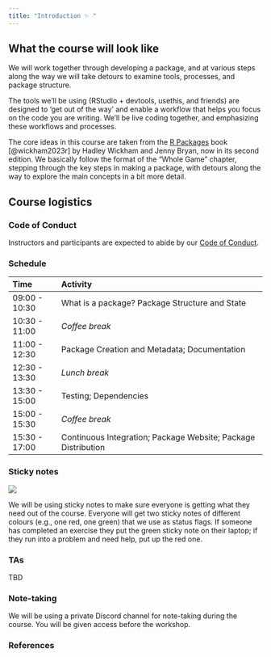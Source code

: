 ```yaml
---
title: "Introduction ✨ "
---
```


## What the course will look like

We will work together through developing a package, and at various steps along the way we will take detours to examine tools, processes, and package structure.

The tools we'll be using (RStudio + devtools, usethis, and friends) are designed to 'get out of the way' and enable a workflow that helps you focus on the code you are writing.
We'll be live coding together, and emphasizing these workflows and processes.

The core ideas in this course are taken from the [R Packages](https://r-pkgs.org) book [@wickham2023r] by Hadley Wickham and Jenny Bryan, now in its second edition.
We basically follow the format of the "Whole Game" chapter, stepping through the key steps in making a package, with detours along the way to explore the main concepts in a bit more detail.

## Course logistics

### Code of Conduct

Instructors and participants are expected to abide by our [Code of Conduct](CODE_OF_CONDUCT.md).

### Schedule

| Time          | Activity                                                      |
|:--------------|:--------------------------------------------------------------|
| 09:00 - 10:30 | What is a package? Package Structure and State                |
| 10:30 - 11:00 | *Coffee break*                                                |
| 11:00 - 12:30 | Package Creation and Metadata; Documentation                  |
| 12:30 - 13:30 | *Lunch break*                                                 |
| 13:30 - 15:00 | Testing; Dependencies                                         |
| 15:00 - 15:30 | *Coffee break*                                                |
| 15:30 - 17:00 | Continuous Integration; Package Website; Package Distribution |

### Sticky notes

![](img/sticky-notes.png){fig-alt="Two coloured squares representing sticky notes. The red one says \"I'm stuck, please send help\" and the green one says \"I'm good, let's move on\"." fig-align="center"}

We will be using sticky notes to make sure everyone is getting what they need out of the course.
Everyone will get two sticky notes of different colours (e.g., one red, one green) that we use as status flags.
If someone has completed an exercise they put the green sticky note on their laptop; if they run into a problem and need help, put up the red one.

### TAs

TBD

### Note-taking

We will be using a private Discord channel for note-taking during the course.
You will be given access before the workshop.

### References

::: {#refs}
:::
